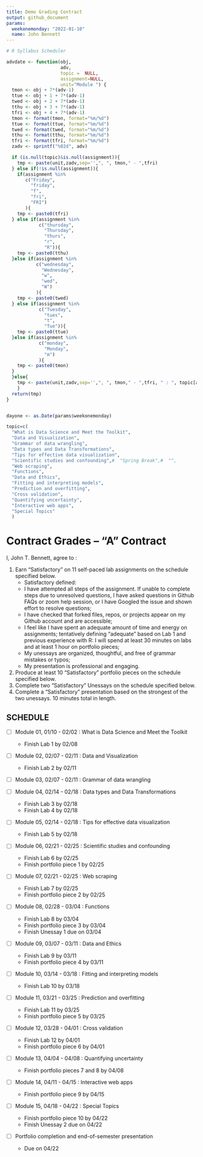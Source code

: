 ```yaml
---
title: Demo Grading Contract
output: github_document
params:
  weekonemonday: "2022-01-10"
  name: John Bennett
---
```


```r

# R Syllabus Scheduler

advdate <- function(obj,
                    adv,
                    topic =  NULL,
                    assignment=NULL,
                    unit="Module ") {
  tmon <- obj + 7*(adv-1)
  ttue <- obj + 1 + 7*(adv-1)
  twed <- obj + 2 + 7*(adv-1)
  tthu <- obj + 3 + 7*(adv-1)
  tfri <- obj + 4 + 7*(adv-1)
  tmon <- format(tmon, format="%m/%d")
  ttue <- format(ttue, format="%m/%d")
  twed <- format(twed, format="%m/%d")
  tthu <- format(tthu, format="%m/%d")
  tfri <- format(tfri, format="%m/%d")
  zadv <- sprintf("%02d", adv)

  if (is.null(topic)&is.null(assignment)){
    tmp <- paste(unit,zadv,sep='',", ", tmon," - ",tfri)
  } else if(!is.null(assignment)){
    if(assignment %in%
       c("Friday",
         "friday",
         "f",
         "fri",
         "FRI")
       ){
    tmp <- paste0(tfri)
  } else if(assignment %in%
            c("thursday",
              "Thursday",
              "thurs",
              "r",
              "R")){
    tmp <- paste0(tthu)
  }else if(assignment %in%
           c("wednesday",
             "Wednesday",
             "w",
             "wed",
             "W")
           ){
    tmp <- paste0(twed)
  } else if(assignment %in%
            c("Tuesday",
              "tues",
              "t",
              "Tue")){
    tmp <- paste0(ttue)
  }else if(assignment %in%
            c("monday",
              "Monday",
              "m")
            ){
    tmp <- paste0(tmon)
  }
  }else{
    tmp <- paste(unit,zadv,sep='',", ", tmon," - ",tfri, " : ", topic[adv])
    }
  return(tmp)
}


dayone <- as.Date(params$weekonemonday)

topic=c(
  "What is Data Science and Meet the Toolkit", 
  "Data and Visualization",
  "Grammar of data wrangling",
  "Data types and Data Transformations",
  "Tips for effective data visualization",
  "Scientific studies and confounding",#  "Spring Break",#  "",
  "Web scraping", 
  "Functions", 
  "Data and Ethics",
  "Fitting and interpreting models",
  "Prediction and overfitting", 
  "Cross validation", 
  "Quantifying uncertainty",
  "Interactive web apps",
  "Special Topics" 
  )

```

<!-- This contract is adapted from Annie Somerville's contract https://github.com/anniehsom -->



# Contract Grades – “A” Contract

I, John T. Bennett, agree to :

1) Earn “Satisfactory” on 11 self-paced lab assignments on the schedule specified below.
	-  Satisfactory defined:
  	-  I have attempted all steps of the assignment. If unable to complete steps due to unresolved questions, I have asked questions in Github FAQs or zoom help session, or I have Googled the issue and shown effort to resolve questions;
  	-  I have checked that forked files, repos, or projects appear on my Github account and are accessible;
  	-  I feel like I have spent an adequate amount of time and energy on assignments; tentatively defining “adequate” based on Lab 1 and previous experience with R: I will spend at least 30 minutes on labs and at least 1 hour on portfolio pieces; 
  	-  My unessays are organized, thoughtful, and free of grammar mistakes or typos;
  	-  My presentation is professional and engaging.
2) Produce at least 10 “Satisfactory” portfolio pieces on the schedule specified below.
3) Complete two “Satisfactory” Unessays on the schedule specified below.
4) Complete a “Satisfactory” presentation based on the strongest of the two unessays. 10 minutes total in length.



## SCHEDULE

-   [ ] Module 01, 01/10 - 02/02 : What is Data Science and Meet the
    Toolkit
    -   Finish Lab 1 by 02/08

-   [ ] Module 02, 02/07 - 02/11 : Data and Visualization
    -   Finish Lab 2 by 02/11

-   [ ] Module 03, 02/07 - 02/11 : Grammar of data wrangling

-   [ ] Module 04, 02/14 - 02/18 : Data types and Data Transformations
    -   Finish Lab 3 by 02/18
    -   Finish Lab 4 by 02/18
    
-   [ ] Module 05, 02/14 - 02/18 : Tips for effective data visualization
    -   Finish Lab 5 by 02/18

-   [ ] Module 06, 02/21 - 02/25 : Scientific studies and confounding
    -   Finish Lab 6 by 02/25
    -   Finish portfolio piece 1 by 02/25
    
-   [ ] Module 07, 02/21 - 02/25 : Web scraping
    -   Finish Lab 7 by 02/25
    -   Finish portfolio piece 2 by 02/25
    
-   [ ] Module 08, 02/28 - 03/04 : Functions
    -   Finish Lab 8 by 03/04
    -   Finish portfolio piece 3 by 03/04
    -   Finish Unessay 1 due on 03/04
    
-   [ ] Module 09, 03/07 - 03/11 : Data and Ethics
    -   Finish Lab 9 by 03/11
    -   Finish portfolio piece 4 by 03/11
    
-   [ ] Module 10, 03/14 - 03/18 : Fitting and interpreting models
    -   Finish Lab 10 by 03/18
    
-   [ ] Module 11, 03/21 - 03/25 : Prediction and overfitting
    -   Finish Lab 11 by 03/25
    -   Finish portfolio piece 5 by 03/25
    
-   [ ] Module 12, 03/28 - 04/01 : Cross validation
    -   Finish Lab 12 by 04/01
    -   Finish portfolio piece 6 by 04/01
    
-   [ ] Module 13, 04/04 - 04/08 : Quantifying uncertainty
    -   Finish portfolio pieces 7 and 8 by 04/08
    
-   [ ] Module 14, 04/11 - 04/15 : Interactive web apps
    -   Finish portfolio piece 9 by 04/15
    
-   [ ] Module 15, 04/18 - 04/22 : Special Topics
    -   Finish portfolio piece 10 by 04/22
    -   Finish Unessay 2 due on 04/22
    
-   [ ] Portfolio completion and end-of-semester presentation
    -   Due on 04/22


